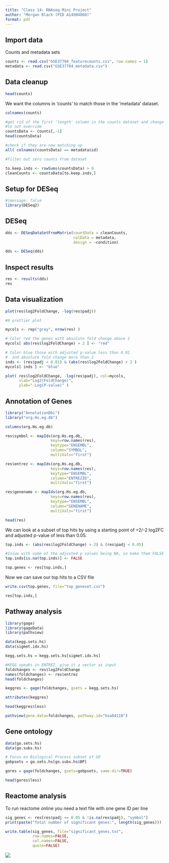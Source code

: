 ```yaml
---
title: "Class 14: RNAseq Mini Project"
author: "Morgan Black (PID A14904860)"
format: pdf
---
```


## Import data
Counts and metadata sets
```r

counts <- read.csv("GSE37704_featurecounts.csv", row.names = 1)
metadata <- read.csv("GSE37704_metadata.csv")

```


## Data cleanup
```r

head(counts)

```
We want the columns in 'counts' to match those in the 'metadata' dataset. 

```r

colnames(counts)

```
```r

#get rid of the first 'length' column in the counts dataset and change name 
#to not override
countsData <- counts[,-1]
head(countsData)

#check if they are now matching up
all( colnames(countsData) == metadata$id)

```

```r

#filter out zero counts from dataset

to.keep.inds <- rowSums(countsData) > 0
cleanCounts <- countsData[to.keep.inds,]

```


## Setup for DESeq
```r

#|message: false
library(DESeq2)

```

## DESeq

```r

dds <- DESeqDataSetFromMatrix(countData = cleanCounts,
                              colData = metadata,
                              design = ~condition)

```

```r

dds <- DESeq(dds)

```



## Inspect results

```r

res <- results(dds)
res

```


## Data visualization
```r

plot(res$log2FoldChange, -log(res$padj))

#A prettier plot

mycols <- rep("gray", nrow(res) )

# Color red the genes with absolute fold change above 2
mycols[ abs(res$log2FoldChange) > 2 ] <- "red"

# Color blue those with adjusted p-value less than 0.01
#  and absolute fold change more than 2
inds <- (res$padj < 0.01) & (abs(res$log2FoldChange) > 2 )
mycols[ inds ] <- "blue"

plot( res$log2FoldChange, -log(res$padj), col=mycols, 
      xlab="Log2(FoldChange)",
      ylab="-Log(P-value)" )

```

## Annotation of Genes
```r

library("AnnotationDbi")
library("org.Hs.eg.db")

columns(org.Hs.eg.db)

res$symbol <- mapIds(org.Hs.eg.db,
                    keys=row.names(res), 
                    keytype="ENSEMBL",
                    column="SYMBOL",
                    multiVals="first")

res$entrez <- mapIds(org.Hs.eg.db,
                    keys=row.names(res),
                    keytype="ENSEMBL",
                    column="ENTREZID",
                    multiVals="first")

res$genename <- mapIds(org.Hs.eg.db,
                    keys=row.names(res),
                    keytype="ENSEMBL",
                    column="GENENAME",
                    multiVals="first")

head(res)

```

We can look at a subset of top hits by using a starting point of +2/-2 log2FC and adjusted p-value of less than 0.05. 
```r

top.inds <- (abs(res$log2FoldChange) > 2) & (res$padj < 0.05)

#Issue with some of the adjusted p values being NA, so make them FALSE
top.inds[is.na(top.inds)] <- FALSE

```

```r

top.genes <- res[top.inds,]

```


Now we can save our top hits to a CSV file 
```r

write.csv(top.genes, file="top_geneset.csv")

```

```r

res[top.inds,]

```



## Pathway analysis
```r

library(gage)
library(gageData)
library(pathview)

data(kegg.sets.hs)
data(sigmet.idx.hs)

```

```r

kegg.sets.hs = kegg.sets.hs[sigmet.idx.hs]

```

```r

#KEGG speaks in ENTREZ, give it a vector as input
foldchanges <- res$log2FoldChange
names(foldchanges) <- res$entrez
head(foldchanges)

```
```r

keggres <- gage(foldchanges, gsets = kegg.sets.hs)

```

```r

attributes(keggres)

```

```r

head(keggres$less)

```
```r

pathview(gene.data=foldchanges, pathway.id="hsa04110")

```

## Gene ontology
```r

data(go.sets.hs)
data(go.subs.hs)

# Focus on Biological Process subset of GO
gobpsets = go.sets.hs[go.subs.hs$BP]

gores = gage(foldchanges, gsets=gobpsets, same.dir=TRUE)

```

```r

head(gores$less)

```

## Reactome analysis

To run reactome online you need a text file with one gene ID per line 
```r

sig_genes <- res[res$padj <= 0.05 & !is.na(res$padj), "symbol"]
print(paste("Total number of significant genes:", length(sig_genes)))

```

```r

write.table(sig_genes, file="significant_genes.txt", 
            row.names=FALSE, 
            col.names=FALSE, 
            quote=FALSE)

```


![](R-HSA-69278.jpg)



